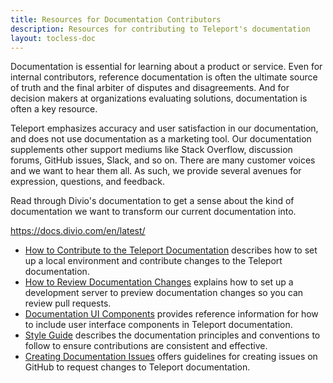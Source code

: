 ```yaml
---
title: Resources for Documentation Contributors
description: Resources for contributing to Teleport's documentation
layout: tocless-doc
---
```


Documentation is essential for learning about a product or service. Even for
internal contributors, reference documentation is often the ultimate source of
truth and the final arbiter of disputes and disagreements. And for decision
makers at organizations evaluating solutions, documentation is often a key
resource.

Teleport emphasizes accuracy and user satisfaction in our documentation, and
does not use documentation as a marketing tool. Our documentation supplements
other support mediums like Stack Overflow, discussion forums, GitHub issues,
Slack, and so on. There are many customer voices and we want to hear them all.
As such, we provide several avenues for expression, questions, and feedback.

<Admonition type="tip">
Read through Divio's documentation to get a sense about
the kind of documentation we want to transform our current documentation into.

  https://docs.divio.com/en/latest/

</Admonition>

- [How to Contribute to the Teleport Documentation](./documentation/how-to-contribute.mdx) describes 
  how to set up a local environment and contribute changes to the Teleport documentation.
- [How to Review Documentation Changes](./documentation/reviewing-docs.mdx) explains how to
  set up a development server to preview documentation changes so you can review pull
  requests.
- [Documentation UI Components](./documentation/reference.mdx) provides reference 
  information for how to include user interface components in Teleport documentation.
- [Style Guide](./documentation/style-guide.mdx) describes the documentation principles and 
  conventions to follow to ensure contributions are consistent and effective.
- [Creating Documentation Issues](./documentation/issues.mdx) offers guidelines for
  creating issues on GitHub to request changes to Teleport documentation.
